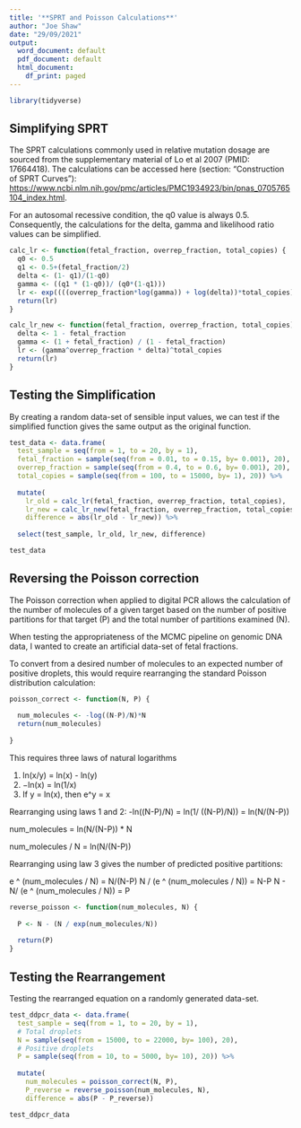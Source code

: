 ```yaml
---
title: '**SPRT and Poisson Calculations**'
author: "Joe Shaw"
date: "29/09/2021"
output:
  word_document: default
  pdf_document: default
  html_document:
    df_print: paged
---
```


```r
library(tidyverse)
```

## Simplifying SPRT 

The SPRT calculations commonly used in relative mutation dosage are sourced from 
the supplementary material of Lo et al 2007 (PMID: 17664418).
The calculations can be accessed here (section: "Construction of SPRT Curves"):
<https://www.ncbi.nlm.nih.gov/pmc/articles/PMC1934923/bin/pnas_0705765104_index.html>.

For an autosomal recessive condition, the q0 value is always 0.5. Consequently,
the calculations for the delta, gamma and likelihood ratio values can be
simplified.


```r
calc_lr <- function(fetal_fraction, overrep_fraction, total_copies) {
  q0 <- 0.5
  q1 <- 0.5+(fetal_fraction/2)
  delta <- (1- q1)/(1-q0)
  gamma <- ((q1 * (1-q0))/ (q0*(1-q1)))
  lr <- exp((((overrep_fraction*log(gamma)) + log(delta))*total_copies))
  return(lr)
}

calc_lr_new <- function(fetal_fraction, overrep_fraction, total_copies) {
  delta <- 1 - fetal_fraction
  gamma <- (1 + fetal_fraction) / (1 - fetal_fraction)
  lr <- (gamma^overrep_fraction * delta)^total_copies
  return(lr)
}

```

## Testing the Simplification

By creating a random data-set of sensible input values, we can test if the
simplified function gives the same output as the original function.

```r
test_data <- data.frame(
  test_sample = seq(from = 1, to = 20, by = 1),
  fetal_fraction = sample(seq(from = 0.01, to = 0.15, by= 0.001), 20),
  overrep_fraction = sample(seq(from = 0.4, to = 0.6, by= 0.001), 20),
  total_copies = sample(seq(from = 100, to = 15000, by= 1), 20)) %>%
  
  mutate(
    lr_old = calc_lr(fetal_fraction, overrep_fraction, total_copies),
    lr_new = calc_lr_new(fetal_fraction, overrep_fraction, total_copies),
    difference = abs(lr_old - lr_new)) %>%
  
  select(test_sample, lr_old, lr_new, difference)

test_data
```

## Reversing the Poisson correction

The Poisson correction when applied to digital PCR allows the calculation of the number of molecules of a given target based on the number of positive partitions for that target (P) and the total number of partitions examined (N).

When testing the appropriateness of the MCMC pipeline on genomic DNA data, I wanted to create an artificial data-set of fetal fractions.

To convert from a desired number of molecules to an expected number of positive droplets, this would require rearranging the standard Poisson distribution calculation:

```r

poisson_correct <- function(N, P) {
  
  num_molecules <- -log((N-P)/N)*N
  return(num_molecules)
  
}
```

This requires three laws of natural logarithms

1) ln(x/y) = ln(x) - ln(y)
2) −ln(x) = ln(1/x)
3) If y = ln(x), then e^y = x

Rearranging using laws 1 and 2:
-ln((N-P)/N) = ln(1/ ((N-P)/N)) = ln(N/(N-P))

num_molecules  = ln(N/(N-P)) * N

num_molecules / N = ln(N/(N-P))

Rearranging using law 3 gives the number of predicted positive partitions:

e ^ (num_molecules / N) = N/(N-P)
N / (e ^ (num_molecules / N)) = N-P
N - N/ (e ^ (num_molecules / N)) = P

```r

reverse_poisson <- function(num_molecules, N) {
  
  P <- N - (N / exp(num_molecules/N))
  
  return(P)
}

```

## Testing the Rearrangement

Testing the rearranged equation on a randomly generated data-set.

```r

test_ddpcr_data <- data.frame(
  test_sample = seq(from = 1, to = 20, by = 1),
  # Total droplets
  N = sample(seq(from = 15000, to = 22000, by= 100), 20),
  # Positive droplets
  P = sample(seq(from = 10, to = 5000, by= 10), 20)) %>%
  
  mutate(
    num_molecules = poisson_correct(N, P),
    P_reverse = reverse_poisson(num_molecules, N),
    difference = abs(P - P_reverse))

test_ddpcr_data
```

